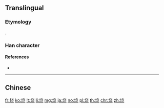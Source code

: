 {{also|燒|焼}}
==Translingual==
{{Han simplified forms|燒|焼|烧}}

===Etymology===
{{Han simp|燒|f=堯|t=尧}}.

===Han character===
{{Han char|rn=86|rad=火|as=06|sn=10|four=|canj=FJPU|ids=⿰火尧}}

====References====
* {{Han ref|kx=0671.081|hdz=32199.080|uh=70E7|ud=28903}}

----

==Chinese==
{{zh-see|燒}}

[[fr:烧]]
[[ko:烧]]
[[lt:烧]]
[[li:烧]]
[[mg:烧]]
[[ja:烧]]
[[no:烧]]
[[pl:烧]]
[[th:烧]]
[[chr:烧]]
[[zh:烧]]